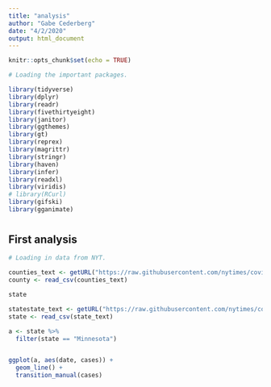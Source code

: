 ```yaml
---
title: "analysis"
author: "Gabe Cederberg"
date: "4/2/2020"
output: html_document
---
```


```r
knitr::opts_chunk$set(echo = TRUE)

# Loading the important packages.

library(tidyverse)
library(dplyr)
library(readr)
library(fivethirtyeight)
library(janitor)
library(ggthemes)
library(gt)
library(reprex)
library(magrittr)
library(stringr)
library(haven)
library(infer)
library(readxl)
library(viridis)  
# library(RCurl)
library(gifski)
library(gganimate)

```

# {.tabset}

## First analysis

```r
# Loading in data from NYT. 

counties_text <- getURL("https://raw.githubusercontent.com/nytimes/covid-19-data/master/us-counties.csv")
county <- read_csv(counties_text)

state

statestate_text <- getURL("https://raw.githubusercontent.com/nytimes/covid-19-data/master/us-states.csv")
state <- read_csv(state_text)

a <- state %>% 
  filter(state == "Minnesota")


ggplot(a, aes(date, cases)) + 
  geom_line() +
  transition_manual(cases)

```



